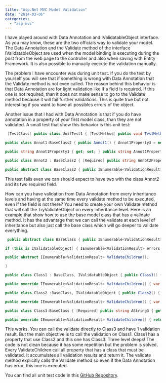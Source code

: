 ```yaml
---
title: "Asp.Net MVC Model Validation"
date: "2014-03-06"
categories: 
  - "asp-mvc"
---
```


I have played around with Data Annotation and IValidatableObject interface. As you may know, these are the two officials way to validate your model. The Data Annotation and the Validate method of the interface IValidatableObject are used when the model binding is executing during the post from the web page to the controller and also when saving with Entity Framework. It is also possible to manually execute the validation manually.

The problem I have encounter was during unit test. If you do the test by yourself you will see that if something is wrong with Data Annotation that the Validate method is not even called. The reason behind this behavior is that Data Annotation are for light validation like if a field is required. If this one is not required, than it does not make sense to go to the Validate method because it will fail further validations. This is quite true but not interesting if you want to have all possibles errors of the object.

Another issue that I had with Data Annotation is that if you do have annotation in a property of your first model class, than they are not validated. A small test that show this behavior is this unit test:

```csharp
 [TestClass] public class UnitTest1 { [TestMethod] public void TestMethod2() { var s = new Annot1(); var results = s.Validate(); Assert.AreEqual(2, results.Count()); } }

public class Annot1:BaseClass2 { public Annot1() { Annot1Property3 = new Annot2(); }

public string Annot1Property1 { get; set; } public string Annot1Property2 { get; set; } public Annot2 Annot1Property3 { get; set; } }

public class Annot2 : BaseClass2 { [Required] public string Annot2Property1 { get; set; } [Required] public string Annot2Property2 { get; set; } }

public abstract class BaseClass2 { public IEnumerable<ValidationResult> Validate() { var results = new List<ValidationResult>(); var validationContext = new ValidationContext(this, null, null); Validator.TryValidateObject(this, validationContext, results, true); return results; } } 
```

This test fails even we can should expect to have two with the class Annot2 and its two required field.

How can you have validation from Data Annotation from every inheritance levels and having at the same time every validate method to be executed, even if the field is not there? You need to create your own Validate method that will call the TryValidateObject on every inheritance level. Here is an example that show how to use the base model class that has a validate method. It has the advantage that we can call the validate at each level of inheritance but also just call the base class which will go deeper to validate everything.


```csharp
 public abstract class BaseClass { public IEnumerable<ValidationResult> Validate() { var results = new List<ValidationResult>(); var validationContext = new ValidationContext(this, null, null); Validator.TryValidateObject(this, validationContext, results, true); var r = new List<ValidationResult>(results);

if (this is IValidatableObject) { IEnumerable<ValidationResult> errors = (this as IValidatableObject).Validate(new ValidationContext(this)); r.AddRange(errors); } var childrenResults = ValidateChildren(); r.AddRange(childrenResults); return r; }

public abstract IEnumerable<ValidationResult> ValidateChildren();

}

public class Class1 : BaseClass, IValidatableObject { public Class1() { Property1 = new Class2(); } public Class2 Property1 { get; set; } [Required] public string AString1 { get; set; } public IEnumerable<ValidationResult> Validate(ValidationContext validationContext) { return new[] {new ValidationResult("Error from class1")}; }

public override IEnumerable<ValidationResult> ValidateChildren() { var r = new List<ValidationResult>(); var childrenResult = Property1.Validate(); r.AddRange(childrenResult); return r; } }

public class Class2 :BaseClass, IValidatableObject { public Class2() { Property2 = new Class3(); } public Class3 Property2 { get; set; } [Required] public string AString2 { get; set; } public IEnumerable<ValidationResult> Validate(ValidationContext validationContext) { yield return new ValidationResult("Error from class2"); }

public override IEnumerable<ValidationResult> ValidateChildren() { var r = new List<ValidationResult>(); var childrenResult = Property2.Validate(); r.AddRange(childrenResult); return r; } }

public class Class3:BaseClass { [Required] public string AString3 { get; set; }

public override IEnumerable<ValidationResult> ValidateChildren() { return new List<ValidationResult>(); } } [TestClass] public class UnitTest1 { [TestMethod] public void TestMethod1() { var s = new Class1(); var results = s.Validate(); Assert.AreEqual(5, results.Count()); } } 
```

This works. You can call the validate directly to Class3 and have 1 validation result. But the main objective is to call the validation on Class1. Class1 has a property that use Class2 and this one has Class3. Three level deeps! The code is not clean because it has some repetition but the problem is solved. Every ValidateChildren call all property that has a class that must be validated. It accumulates all validation results and return it. The validate method explicitly calls the Validate method so even if the Data Annotation has error, this one is executed.

You can find all unit test code in this [GitHub Repository](https://github.com/MrDesjardins/ValidationProject).
